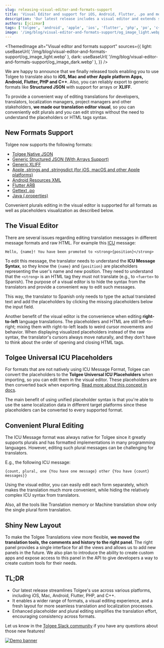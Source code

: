 ```yaml
---
slug: releasing-visual-editor-and-formats-support
title: 'Visual Editor and support for iOS, Android, Flutter, .po and more'
description: 'Our latest release includes a visual editor and extends support for various formats including iOS, Android, Flutter, .po and more'
authors: [jcizmar]
tags: ['tolgee', 'android', 'apple', 'ios', 'flutter', 'php', 'po', 'c++']
image: '/img/blog/visual-editor-and-formats-support/og_image_light.webp'
---
```



<ThemedImage
  alt="Visual editor and formats support"
  sources={{
    light: useBaseUrl(
      '/img/blog/visual-editor-and-formats-support/og_image_light.webp'
    ),
    dark: useBaseUrl(
      '/img/blog/visual-editor-and-formats-support/og_image_dark.webp'
    ),
  }}
/>

We are happy to announce that we finally released tools enabling you to use Tolgee to translate also to **iOS, Mac and other Apple platform Apps, Android, Flutter,
PHP and C++**. Also, you can reliably export to generic formats like **Structured JSON** with support for arrays or **XLIFF**.

To provide a convenient way of editing translations for developers, translators, localization managers, project managers and other stakeholders, **we
made our translation editor visual**, so you can conveniently edit plurals and you can edit strings without the need to understand the
placeholders or HTML tags syntax.

<!--truncate-->

## New Formats Support

Tolgee now supports the following formats:

- [Tolgee Native JSON](/platform/formats/native_json)
- [Generic Structured JSON (With Arrays Support)](/platform/formats/structured_json)
- [Generic XLIFF](/platform/formats/xliff)
- [Apple .strings and .stringsdict (for iOS, macOS and other Apple platforms)](/platform/formats/apple_strings)
- [Android Resources XML](/platform/formats/android_xml)
- [Flutter ARB](/platform/formats/flutter_arb)
- [Gettext .po](/platform/formats/po)
- [Java (.properties)](/platform/formats/properties)

Convenient plurals editing in the visual editor is supported for all formats as well as placeholders visualization as
described below.

## The Visual Editor

There are several issues regarding editing translation messages in different message formats and raw HTML. For
example this [ICU](/platform/translation_process/icu_message_format) message:

```
Hello, {name}! You have been promoted to <strong>{position}</strong>
```

To edit this message, the translator needs to understand the **ICU Message Syntax**, so they know the `{name}` and
`{position}` are placeholders representing the user's name and new position. They need to understand that the `<strong>` is
an HTML tag they must not translate (e.g., to `<fuerte>` to Spanish). The purpose of a visual editor is to hide the syntax
from the translators and provide a convenient way to edit such messages.


<ScreenshotWrapper
  src="/img/blog/visual-editor-and-formats-support/visual_editor.webp"
  alt="Visual editor"
/>

This way, the translator to Spanish only needs to type the actual translated text and add the placeholders by
clicking the missing placeholders below the input field.

Another benefit of the visual editor is the convenience when editing **right-to-left** language translations.
The placeholders and HTML are still left-to-right; mixing them with right-to-left leads to weird cursor movements and
behavior. When displaying visualized placeholders instead of the raw syntax, the translator's cursors always move
naturally, and they don't have to think about the order of opening and closing HTML tags.

## Tolgee Universal ICU Placeholders

For formats that are not natively using ICU Message Format, Tolgee can convert the placeholders to
the **Tolgee Universal ICU Placeholders** when importing, so you can edit them in the visual editor.
These placeholders are then converted back when exporting.
[Read more about this concept in docs](/platform/translation_process/tolgee_universal_icu_placeholders).

The main benefit of using unified placeholder syntax is that you're able to use the same localization data in different
target platforms since these placeholders can be converted to every supported format.

## Convenient Plural Editing

The ICU Message format was always native for Tolgee since it greatly supports plurals and has formatted
implementations in many programming languages. However, editing such plural messages can be challenging for translators.

E.g., the following ICU message:

```
{count, plural, one {You have one message} other {You have {count} messages}}
```

Using the visual editor, you can easily edit each form separately, which makes the translation much more convenient,
while hiding the relatively complex ICU syntax from translators.

<ScreenshotWrapper
  src="/img/blog/visual-editor-and-formats-support/editing_plural_tools.webp"
  alt="Editing plural"
/>

Also, all the tools like Translation memory or Machine translation show only the single plural form translation.

## Shiny New Layout

To make the Tolgee Translations view more flexible, **we moved the translation tools, the comments and history to the right panel**. The right panel provides a single interface for all the views and allows us to add
new panels in the future. We also plan to introduce the ability to create custom apps and expose access to this panel in
the API to give developers a way to create custom tools for their needs.

<ScreenshotWrapper
  src="/img/blog/visual-editor-and-formats-support/new_layout.webp"
  alt="New layout"
/>

## TL;DR

- Our latest release streamlines Tolgee's use across various platforms, including iOS, Mac, Android, Flutter, PHP, and C++.
- It enables a wider range of formats, a visual editing experience, and a fresh layout for more seamless translation and localization processes.
- Enhanced placeholder and plural editing simplifies the translation effort, encouraging consistency across formats.

Let us know in the [Tolgee Slack community](https://Tolg.ee/slack) if you have any questions about those new features!

[![Demo banner](/img/blog/blog-banners/banner-demo.webp)](https://calendly.com/tolgee/30min)

